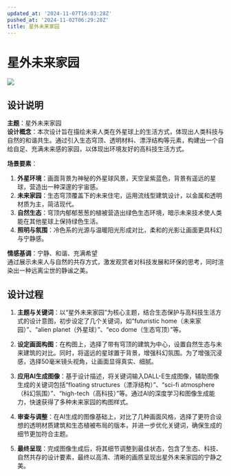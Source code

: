 ```yaml
---
updated_at: '2024-11-07T16:03:28Z'
pushed_at: '2024-11-02T06:29:28Z'
title: 星外未来家园
---
```

# 星外未来家园

![](/images/future_home.jpg)

## 设计说明

**主题**：星外未来家园  
**设计概念**：本次设计旨在描绘未来人类在外星球上的生活方式，体现出人类科技与自然的和谐共生。通过引入生态穹顶、透明材料、漂浮结构等元素，构建出一个自给自足、充满未来感的家园，以体现出环境友好的高科技生活方式。  

**场景要素**：
1. **外星环境**：画面背景为神秘的外星球风景，天空呈紫蓝色，背景有遥远的星球，营造出一种深邃的宇宙感。
2. **未来家园**：生态穹顶覆盖下的未来住宅，运用流线型建筑设计，以金属和透明材质为主，简洁现代。
3. **自然生态**：穹顶内郁郁葱葱的植被营造出绿色生态环境，暗示未来技术使人类能在其他星球上保持绿色生活。
4. **照明与氛围**：冷色系的光源与温暖阳光形成对比，柔和的光影让画面更具科幻与宁静感。

**情感基调**：宁静、和谐、充满希望  
通过展示未来人与自然的共存方式，激发观赏者对科技发展和环保的思考，同时渲染出一种远离尘世的静谧之美。

## 设计过程

1. **主题与关键词**：以“星外未来家园”为核心主题，结合生态保护与高科技生活方式的设计意图，初步设定了几个关键词，如“futuristic home（未来家园）”、“alien planet（外星球）”、“eco dome（生态穹顶）”等。

2. **设定画面构图**：在构图上，选择了带有穹顶的建筑为中心，设置自然生态与未来建筑的对比。同时，将遥远的星球置于背景，增强科幻氛围。为了增强沉浸感，选择50毫米镜头视角，让画面显得真实、细腻。

3. **应用AI生成图像**：基于设计描述，将关键词输入DALL-E生成图像，辅助图像生成的关键词包括“floating structures（漂浮结构）”、“sci-fi atmosphere（科幻氛围）”、“high-tech（高科技）”等。通过AI的深度学习和图像生成能力，快速获得了多种未来家园的构图样式。

4. **审查与调整**：在AI生成的图像基础上，对比了几种画面风格，选择了更符合设想的透明材质建筑和生态植被布局的版本，并进一步优化关键词，确保生成的细节更加符合主题。

5. **最终呈现**：完成图像生成后，将其细节调整到最佳状态，包含了生态、科技、自然共存的设计要素，最终以高清、清晰的画质呈现出星外未来家园的宁静之美。
